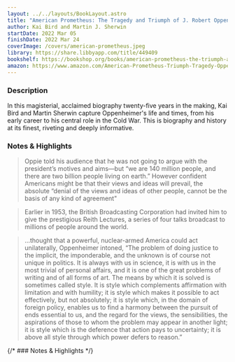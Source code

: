 ```yaml
---
layout: ../../layouts/BookLayout.astro
title: "American Prometheus: The Tragedy and Triumph of J. Robert Oppenheimer"
author: Kai Bird and Martin J. Sherwin
startDate: 2022 Mar 05
finishDate: 2022 Mar 24
coverImage: /covers/american-prometheus.jpeg
library: https://share.libbyapp.com/title/449409
bookshelf: https://bookshop.org/books/american-prometheus-the-triumph-and-tragedy-of-j-robert-oppenheimer/9780375726262
amazon: https://www.amazon.com/American-Prometheus-Triumph-Tragedy-Oppenheimer/dp/0375726268
---
```


<ReadingTime
startDate  = {frontmatter.startDate}
finishDate = {frontmatter.finishDate}
/>

### Description
In this magisterial, acclaimed biography twenty-five years in the making, Kai Bird and Martin Sherwin capture Oppenheimer's life and times, from his early career to his central role in the Cold War. This is biography and history at its finest, riveting and deeply informative.

### Notes & Highlights
> Oppie told his audience that he was not going to argue with the president’s motives and aims—but “we are 140 million people, and there are two billion people living on earth.” However confident Americans might be that their views and ideas will prevail, the absolute “denial of the views and ideas of other people, cannot be the basis of any kind of agreement"

> Earlier in 1953, the British Broadcasting Corporation had invited him to give the prestigious Reith Lectures, a series of four talks broadcast to millions of people around the world.

> …thought that a powerful, nuclear-armed America could act unilaterally, Oppenheimer intoned, “The problem of doing justice to the implicit, the imponderable, and the unknown is of course not unique in politics. It is always with us in science, it is with us in the most trivial of personal affairs, and it is one of the great problems of writing and of all forms of art. The means by which it is solved is sometimes called style. It is style which complements affirmation with limitation and with humility; it is style which makes it possible to act effectively, but not absolutely; it is style which, in the domain of foreign policy, enables us to find a harmony between the pursuit of ends essential to us, and the regard for the views, the sensibilities, the aspirations of those to whom the problem may appear in another light; it is style which is the deference that action pays to uncertainty; it is above all style through which power defers to reason.”

{/* ### Notes & Highlights */}

<BuyBook
  library   = {frontmatter.library}
  bookshelf = {frontmatter.bookshelf}
  amazon    = {frontmatter.amazon}
/>

